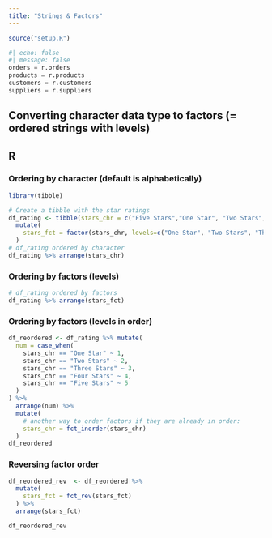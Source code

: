 ```yaml
---
title: "Strings & Factors"
---
```

```r
source("setup.R")
```

```python
#| echo: false
#| message: false
orders = r.orders
products = r.products
customers = r.customers
suppliers = r.suppliers
```

## Converting character data type to factors (= ordered strings with levels)

::: {.panel-tabset}
## R

### Ordering by character (default is alphabetically)
```r
library(tibble)

# Create a tibble with the star ratings
df_rating <- tibble(stars_chr = c("Five Stars","One Star", "Two Stars", "Three Stars", "Four Stars", "Five Stars", "Two Stars")) %>%
  mutate(
    stars_fct = factor(stars_chr, levels=c("One Star", "Two Stars", "Three Stars", "Four Stars", "Five Stars"))
  )
# df_rating ordered by character
df_rating %>% arrange(stars_chr)

```

### Ordering by factors (levels)

```r

# df_rating ordered by factors
df_rating %>% arrange(stars_fct)

```

### Ordering by factors (levels in order)

```r


df_reordered <- df_rating %>% mutate(
  num = case_when(
    stars_chr == "One Star" ~ 1,
    stars_chr == "Two Stars" ~ 2,
    stars_chr == "Three Stars" ~ 3,
    stars_chr == "Four Stars" ~ 4,
    stars_chr == "Five Stars" ~ 5
  )
) %>% 
  arrange(num) %>% 
  mutate(
    # another way to order factors if they are already in order:
    stars_chr = fct_inorder(stars_chr) 
  )
df_reordered

```


### Reversing factor order

```r

df_reordered_rev  <- df_reordered %>% 
  mutate(
    stars_fct = fct_rev(stars_fct)
  ) %>% 
  arrange(stars_fct)

df_reordered_rev

```

:::
